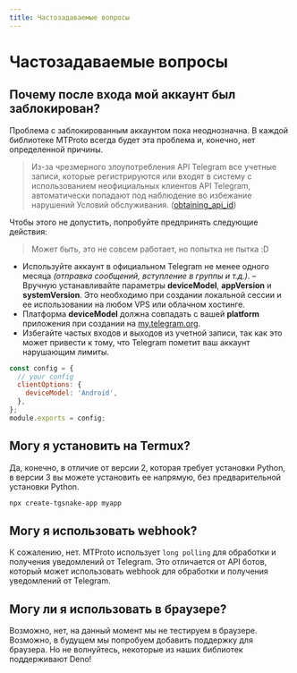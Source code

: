 ```yaml
---
title: Частозадаваемые вопросы
---
```


# Частозадаваемые вопросы

## Почему после входа мой аккаунт был заблокирован?

Проблема с заблокированным аккаунтом пока неоднозначна. В каждой библиотеке MTProto всегда будет эта проблема и, конечно, нет определенной причины.

> Из-за чрезмерного злоупотребления API Telegram все учетные записи, которые регистрируются или входят в систему с использованием неофициальных клиентов API Telegram, автоматически попадают под наблюдение во избежание нарушений Условий обслуживания. ([obtaining_api_id](https://core.telegram.org/api/obtaining_api_id#using-the-api-id))

Чтобы этого не допустить, попробуйте предпринять следующие действия:

> Может быть, это не совсем работает, но попытка не пытка :D

- Используйте аккаунт в официальном Telegram не менее одного месяца _(отправка сообщений, вступление в группы и т.д.)_.
– Вручную устанавливайте параметры **deviceModel**, **appVersion** и **systemVersion**. Это необходимо при создании локальной сессии и ее использовании на любом VPS или облачном хостинге.
- Платформа **deviceModel** должна совпадать с вашей **platform** приложения при создании на [my.telegram.org](https://my.telegram.org/).
- Избегайте частых входов и выходов из учетной записи, так как это может привести к тому, что Telegram пометит ваш аккаунт нарушающим лимиты.

```js {3-5} filename="tgsnake.config.js"
const config = {
  // your config
  clientOptions: {
    deviceModel: 'Android',
  },
};
module.exports = config;
```

## Могу я установить на Termux?

Да, конечно, в отличие от версии 2, которая требует установки Python, в версии 3 вы можете установить ее напрямую, без предварительной установки Python.

```bash
npx create-tgsnake-app myapp
```

## Могу я использовать webhook?

К сожалению, нет. MTProto использует `long polling` для обработки и получения уведомлений от Telegram. Это отличается от API ботов, который может использовать webhook для обработки и получения уведомлений от Telegram.

## Могу ли я использовать в браузере?

Возможно, нет, на данный момент мы не тестируем в браузере. Возможно, в будущем мы попробуем добавить поддержку для браузера. Но не волнуйтесь, некоторые из наших библиотек поддерживают Deno!